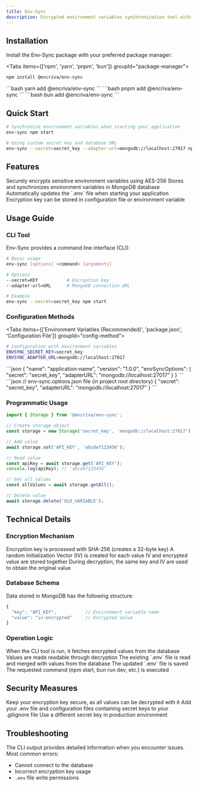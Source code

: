 ```yaml
---
title: Env-Sync
description: Encrypted environment variables synchronization tool with database support.
---
```



## Installation

<p>Install the Env-Sync package with your preferred package manager:</p>

<Tabs items={['npm', 'yarn', 'pnpm', 'bun']} groupId="package-manager">
  <Tab value="npm">
  ```bash
  npm install @encriva/env-sync
  ```
  </Tab>
  <Tab value="yarn">
  ```bash
  yarn add @encriva/env-sync
  ```
  </Tab>
  <Tab value="pnpm">
  ```bash
  pnpm add @encriva/env-sync
  ```
  </Tab>
  <Tab value="bun">
  ```bash
  bun add @encriva/env-sync
  ```
  </Tab>
</Tabs>

## Quick Start

```bash
# Synchronize environment variables when starting your application
env-sync npm start

# Using custom secret key and database URL
env-sync --secret=secret_key --adapter-url=mongodb://localhost:27017 npm run dev
```

## Features

<Cards>
  <Card title="Encryption and Security" icon="🔒">
    Securely encrypts sensitive environment variables using AES-256
  </Card>
  <Card title="Database Support" icon="📦">
    Stores and synchronizes environment variables in MongoDB database
  </Card>
  <Card title="Easy Integration" icon="🔄">
    Automatically updates the `.env` file when starting your application
  </Card>
  <Card title="Key Management" icon="🔑">
    Encryption key can be stored in configuration file or environment variable
  </Card>
</Cards>

## Usage Guide

### CLI Tool

Env-Sync provides a command line interface (CLI):

```bash
# Basic usage
env-sync [options] <command> [arguments]

# Options
--secret=KEY           # Encryption key
--adapter-url=URL      # MongoDB connection URL

# Example
env-sync --secret=secret_key npm start
```

### Configuration Methods

<Tabs items={['Environment Variables (Recommended)', 'package.json', 'Configuration File']} groupId="config-method">
  <Tab value="Environment Variables (Recommended)">
  ```bash
  # Configuration with environment variables
  ENVSYNC_SECRET_KEY=secret_key
  ENVSYNC_ADAPTER_URL=mongodb://localhost:27017
  ```
  </Tab>
  <Tab value="package.json">
  ```json
  {
    "name": "application-name",
    "version": "1.0.0",
    "envSyncOptions": {
      "secret": "secret_key",
      "adapterURL": "mongodb://localhost:27017"
    }
  }
  ```
  </Tab>
  <Tab value="Configuration File">
  ```json
  // env-sync.options.json file (in project root directory)
  {
    "secret": "secret_key",
    "adapterURL": "mongodb://localhost:27017"
  }
  ```
  </Tab>
</Tabs>

### Programmatic Usage

```javascript
import { Storage } from '@encriva/env-sync';

// Create storage object
const storage = new Storage('secret_key', 'mongodb://localhost:27017');

// Add value
await storage.set('API_KEY', 'abcdef123456');

// Read value
const apiKey = await storage.get('API_KEY');
console.log(apiKey); // 'abcdef123456'

// Get all values
const allValues = await storage.getAll();

// Delete value
await storage.delete('OLD_VARIABLE');
```

## Technical Details

### Encryption Mechanism

<Steps>
  <Step>
    Encryption key is processed with SHA-256 (creates a 32-byte key)
  </Step>
  <Step>
    A random Initialization Vector (IV) is created for each value
  </Step>
  <Step>
    IV and encrypted value are stored together
  </Step>
  <Step>
    During decryption, the same key and IV are used to obtain the original value
  </Step>
</Steps>

### Database Schema

Data stored in MongoDB has the following structure:

```javascript
{
  "key": "API_KEY",           // Environment variable name
  "value": "iv:encrypted"     // Encrypted value
}
```

### Operation Logic

<Steps>
  <Step>
    When the CLI tool is run, it fetches encrypted values from the database
  </Step>
  <Step>
    Values are made readable through decryption
  </Step>
  <Step>
    The existing `.env` file is read and merged with values from the database
  </Step>
  <Step>
    The updated `.env` file is saved
  </Step>
  <Step>
    The requested command (npm start, bun run dev, etc.) is executed
  </Step>
</Steps>

## Security Measures

<Cards>
  <Card title="Secret Key" icon="🔐">
    Keep your encryption key secure, as all values can be decrypted with it
  </Card>
  <Card title="Git Security" icon="🔄">
    Add your .env file and configuration files containing secret keys to your .gitignore file
  </Card>
  <Card title="Production" icon="🚀">
    Use a different secret key in production environment
  </Card>
</Cards>

## Troubleshooting

The CLI output provides detailed information when you encounter issues. Most common errors:

- Cannot connect to the database
- Incorrect encryption key usage
- `.env` file write permissions
